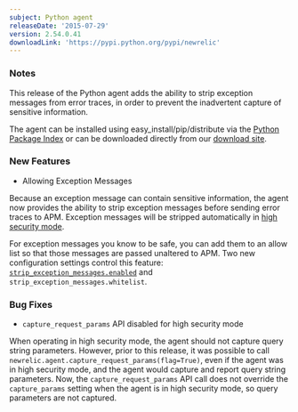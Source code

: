 ```yaml
---
subject: Python agent
releaseDate: '2015-07-29'
version: 2.54.0.41
downloadLink: 'https://pypi.python.org/pypi/newrelic'
---
```


### Notes

This release of the Python agent adds the ability to strip exception messages from error traces, in order to prevent the inadvertent capture of sensitive information.

The agent can be installed using easy_install/pip/distribute via the [Python Package Index](https://pypi.python.org/pypi/newrelic) or can be downloaded directly from our [download site](https://download.newrelic.com/python_agent/release/).

### New Features

* Allowing Exception Messages

Because an exception message can contain sensitive information, the agent now provides the ability to strip exception messages before sending error traces to APM. Exception messages will be stripped automatically in [high security mode](/docs/accounts-partnerships/accounts/security/high-security).

For exception messages you know to be safe, you can add them to an allow list so that those messages are passed unaltered to APM. Two new configuration settings control this feature: [`strip_exception_messages.enabled`](/docs/agents/python-agent/installation-configuration/python-agent-configuration#strip_exception_messages_enabled) and `strip_exception_messages.whitelist`.

### Bug Fixes

* `capture_request_params` API disabled for high security mode

When operating in high security mode, the agent should not capture query string parameters. However, prior to this release, it was possible to call `newrelic.agent.capture_request_params(flag=True)`, even if the agent was in high security mode, and the agent would capture and report query string parameters. Now, the `capture_request_params` API call does not override the `capture_params` setting when the agent is in high security mode, so query parameters are not captured.
